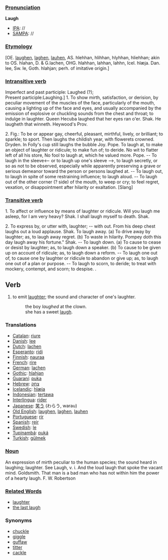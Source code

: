 ===[[Pronunciation]]===

'''Laugh'''
*[[IPA]]: //
*[[SAMPA]]: //


===[[Etymology]]===

[OE. [[laughen]], [[laghen]], [[lauhen]], AS. hlehhan, hlihhan, hlyhhan, hliehhan; akin to OS. hlahan, D. & G.lachen, OHG. hlahhan, lahhan, lahhn, Icel. hlæja. Dan. lee, Sw. le, Goth. hlahjan; perh. of imitative origin.]
===[[Intransitive verb]]===

Imperfect and past participle: Laughed (?); <br>
Present participle:Laughing.] 
1. To show mirth, satisfaction, or derision, by peculiar movement of the muscles of the face, particularly of the mouth, causing a lighting up of the face and eyes, and usually accompanied by the emission of explosive or chuckling sounds from the chest and throat; to indulge in laughter.
Queen Hecuba laughed that her eyes ran o'er. Shak.
He laugheth that winneth. Heywood's Prov.

2. Fig.: To be or appear gay, cheerful, pleasant, mirthful, lively, or brilliant; to sparkle; to sport.
Then laughs the childish year, with flowerets crowned. Dryden.
In Folly's cup still laughs the bubble Joy. Pope. To laugh at, to make an object of laughter or ridicule; to make fun of; to deride.
No wit to flatter left of all his store, No fool to laugh at, which he valued more. Pope. -- To laugh in the sleeve<-- or to laugh up one's sleeve -->, to laugh secretly, or so as not to be observed, especially while apparently preserving a grave or serious demeanor toward the person or persons laughed at. -- To laugh out, to laugh in spite of some restraining influence; to laugh aloud. -- To laugh out of the other corner (? side) of the mouth, to weep or cry; to feel regret, vexation, or disappointment after hilarity or exaltation. [Slang]

===[[Transitive verb]]===

1. To affect or influence by means of laughter or ridicule.
Will you laugh me asleep, for I am very heavy? Shak.
I shall laugh myself to death. Shak.

2. To express by, or utter with, laughter; -- with out.
From his deep chest laughs out a loud applause. Shak. To laugh away. (a) To drive away by laughter; as, to laugh away regret. (b) To waste in hilarity. Pompey doth this day laugh away his fortune." Shak. -- To laugh down. (a) To cause to cease or desist by laughter; as, to laugh down a speaker. (b) To cause to be given up on account of ridicule; as, to laugh down a reform. -- To laugh one out of, to cause one by laughter or ridicule to abandon or give up; as, to laugh one out of a plan or purpose. -- To laugh to scorn, to deride; to treat with mockery, contempt, and scorn; to despise.
.

==Verb==
#to emit [[laughter]]; the sound and character of one's laughter.
#:the boy ''laughed'' at the clown.
#:she has a sweet [[laugh]].

===Translations===
*[[Catalan]]: [[riure]]
*[[Danish]]: [[lee]]
*[[Dutch]]: [[lachen]]
*[[Esperanto]]: [[ridi]]
*[[Finnish]]: [[nauraa]]
*[[French]]: [[rire]]
*[[German]]: [[lachen]]
*[[Gothic]]: [[hlahjan]]
*[[Guaraní]]: [[puka]]
*[[Hebrew]]: [[צחק]]
*[[Icelandic]]: [[hlæja]]
*[[Indonesian]]: [[tawa|tertawa]]
*[[Interlingua]]: [[rider]]
*[[Japanese]]: [[笑う]] (わらう, warau)
*[[Old English]]: [[laughen]], [[laghen]], [[lauhen]]
*[[Portuguese]]: [[rir]]
*[[Spanish]]: [[reir]]
*[[Swedish]]: [[le]]
*[[Tupinambá]]: [[puká]]
*[[Turkish]]: [[gülmek]]

===[[Noun]]===

An expression of mirth peculiar to the human species; the sound heard in laughing; laughter. See Laugh, v. i.
And the loud laugh that spoke the vacant mind. Goldsmith.
That man is a bad man who has not within him the power of a hearty laugh. F. W. Robertson
===[[Related Words]]===

*[[laughter]]
*[[the last laugh]]

===Synonyms===
*[[chuckle]]
*[[giggle]]
*[[guffaw]]
*[[titter]]
*[[cackle]]